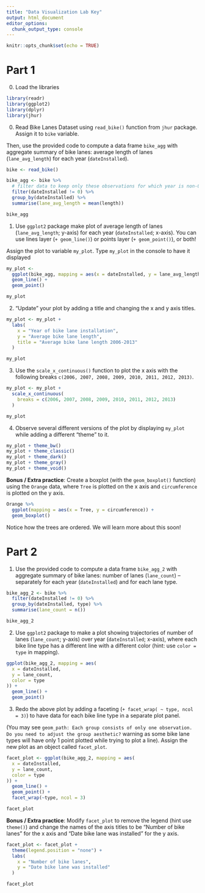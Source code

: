 ```yaml
---
title: "Data Visualization Lab Key"
output: html_document
editor_options: 
  chunk_output_type: console
---
```


```r
knitr::opts_chunk$set(echo = TRUE)
```

# Part 1

0. Load the libraries

```r
library(readr)
library(ggplot2)
library(dplyr)
library(jhur)
```

0. Read Bike Lanes Dataset using `read_bike()` function from `jhur` package. Assign it to `bike` variable. 

Then, use the provided code to compute a data frame `bike_agg` with aggregate summary of bike lanes: average length of lanes (`lane_avg_length`) for each year (`dateInstalled`). 

```r
bike <- read_bike()

bike_agg <- bike %>%
  # filter data to keep only these observations for which year is non-0
  filter(dateInstalled != 0) %>%
  group_by(dateInstalled) %>%
  summarise(lane_avg_length = mean(length))

bike_agg
```

1. Use `ggplot2` package make plot of average length of lanes (`lane_avg_length`; y-axis) for each year (`dateInstalled`; x-axis). You can use lines layer (`+ geom_line()`) or points layer (`+ geom_point()`), or both!

Assign the plot to variable `my_plot`. Type `my_plot` in the console to have it displayed 

```r

my_plot <-
  ggplot(bike_agg, mapping = aes(x = dateInstalled, y = lane_avg_length)) +
  geom_line() +
  geom_point()

my_plot
```

2. "Update" your plot by adding a title and changing the x and y axis titles. 

```r
my_plot <- my_plot +
  labs(
    x = "Year of bike lane installation",
    y = "Average bike lane length",
    title = "Average bike lane length 2006-2013"
  )

my_plot
```

3. Use the `scale_x_continuous()` function to plot the x axis with the following breaks `c(2006, 2007, 2008, 2009, 2010, 2011, 2012, 2013)`. 

```r
my_plot <- my_plot +
  scale_x_continuous(
    breaks = c(2006, 2007, 2008, 2009, 2010, 2011, 2012, 2013)
  )

my_plot
```


4. Observe several different versions of the plot by displaying `my_plot` while adding a different "theme" to it. 

```r
my_plot + theme_bw()
my_plot + theme_classic()
my_plot + theme_dark()
my_plot + theme_gray()
my_plot + theme_void()
```

**Bonus / Extra practice**: Create a boxplot (with the `geom_boxplot()` function) using the `Orange` data, where `Tree` is plotted on the x axis and `circumference` is plotted on the y axis. 

```r
Orange %>%
  ggplot(mapping = aes(x = Tree, y = circumference)) +
  geom_boxplot()
```

Notice how the trees are ordered. We will learn more about this soon!

# Part 2

1. Use the provided code to compute a data frame `bike_agg_2` with aggregate summary of bike lanes: number of lanes (`lane_count`) -- separately for each year (`dateInstalled`) and for each lane type. 

```r
bike_agg_2 <- bike %>%
  filter(dateInstalled != 0) %>%
  group_by(dateInstalled, type) %>%
  summarise(lane_count = n())

bike_agg_2
```


2.  Use `ggplot2` package to make a plot showing trajectories of number of lanes (`lane_count`; y-axis) over year (`dateInstalled`; x-axis), where each bike line type has a different line with a different color (hint: use `color = type` in mapping). 

```r
ggplot(bike_agg_2, mapping = aes(
  x = dateInstalled,
  y = lane_count,
  color = type
)) +
  geom_line() +
  geom_point()
```

3. Redo the above plot by adding a faceting  (`+ facet_wrap( ~ type, ncol = 3)`) to have data for each bike line type in a separate plot panel. 

(You may see `geom_path: Each group consists of only one observation. Do you need to adjust the group aesthetic?` warning as some bike lane types will have only 1 point plotted while trying to plot a line).
Assign the new plot as an object called `facet_plot`.

```r

facet_plot <- ggplot(bike_agg_2, mapping = aes(
  x = dateInstalled,
  y = lane_count,
  color = type
)) +
  geom_line() +
  geom_point() +
  facet_wrap(~type, ncol = 3)

facet_plot
```

**Bonus / Extra practice**: Modify `facet_plot` to remove the legend (hint use `theme()`) and change the names of the axis titles to be "Number of bike lanes" for the x axis and "Date bike lane was installed" for the y axis. 

```r
facet_plot <- facet_plot +
  theme(legend.position = "none") +
  labs(
    x = "Number of bike lanes",
    y = "Date bike lane was installed"
  )

facet_plot
```

